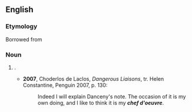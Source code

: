 {{also|chef d'œuvre|chef-d'œuvre}}
==English==

===Etymology===
Borrowed from {{bor|en|fr|chef-d’œuvre}}

===Noun===
{{en-noun|chefs d'oeuvre|head=chef d'oeuvre}}

# {{alternative form of|chef-d'œuvre|nodot=1|lang=en}} {{gloss|a masterpiece}}.
#* '''2007''', Choderlos de Laclos, ''Dangerous Liaisons'', tr. Helen Constantine, Penguin 2007, p. 130:
#*: Indeed I will explain Danceny's note. The occasion of it is my own doing, and I like to think it is my '''''chef d'oeuvre'''''.